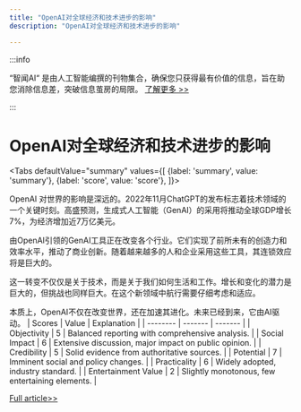 ```yaml
---
title: "OpenAI对全球经济和技术进步的影响"
description: "OpenAI对全球经济和技术进步的影响"

---
```



:::info

“智闻AI“ 是由人工智能编撰的刊物集合，确保您只获得最有价值的信息，旨在助您消除信息差，突破信息茧房的局限。  [了解更多 >>](/)

:::

# OpenAI对全球经济和技术进步的影响


<Tabs
	defaultValue="summary"
	values={[
	{label: 'summary', value: 'summary'},
	{label: 'score', value: 'score'},
]}>
<TabItem value="summary">


OpenAI 对世界的影响是深远的。2022年11月ChatGPT的发布标志着技术领域的一个关键时刻。高盛预测，生成式人工智能（GenAI）的采用将推动全球GDP增长7%，为经济增加近7万亿美元。

由OpenAI引领的GenAI工具正在改变各个行业。它们实现了前所未有的创造力和效率水平，推动了商业创新。随着越来越多的人和企业采用这些工具，其连锁效应将是巨大的。

这一转变不仅仅是关于技术，而是关于我们如何生活和工作。增长和变化的潜力是巨大的，但挑战也同样巨大。在这个新领域中航行需要仔细考虑和适应。

本质上，OpenAI不仅在改变世界，还在加速其进化。未来已经到来，它由AI驱动。
</TabItem>
<TabItem value="score">
	| Scores     | Value   | Explanation |
	| -------- | ------- | ------- |
	| Objectivity  | 5    | Balanced reporting with comprehensive analysis.    |
	| Social Impact | 6     | Extensive discussion, major impact on public opinion.    |
	| Credibility    | 5    | Solid evidence from authoritative sources.    |
	| Potential    | 7    | Imminent social and policy changes.    |
	| Practicality    | 6    | Widely adopted, industry standard.    |
	| Entertainment Value    | 2    | Slightly monotonous, few entertaining elements.    |
</TabItem>
</Tabs>

[Full article>>](https://hackernoon.com/how-openai-is-changing-the-world?source=rss)
